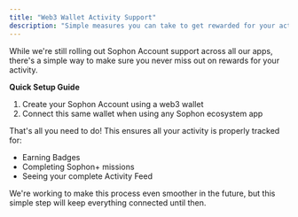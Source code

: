 ```yaml
---
title: "Web3 Wallet Activity Support"
description: "Simple measures you can take to get rewarded for your activity across the Sophon Ecosystem"
---
```


While we're still rolling out Sophon Account support across all our apps, there's a simple way to make sure you never miss out on rewards for your activity.

**Quick Setup Guide**

1. Create your Sophon Account using a web3 wallet
2. Connect this same wallet when using any Sophon ecosystem app

That's all you need to do\! This ensures all your activity is properly tracked for:

- Earning Badges
- Completing Sophon\+ missions
- Seeing your complete Activity Feed

We're working to make this process even smoother in the future, but this simple step will keep everything connected until then.